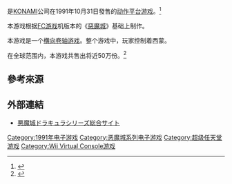 {{Expand language|1=en|time=2022-01-21T19:50:29+00:00}}
{{NoteTA
| G1=Games
}}
{{Infobox VG
| title       = 超级惡魔城IV
| original    = 
| japanese    = 悪魔城ドラキュラ
| english     = Super Castlevania IV
| image       = Super Castlevania IV jp.png
| caption     = 日版遊戲封面
| official    = 
| common      = 惡魔城德古拉
| genre       = [[動作遊戲|動作遊戲]]
| platforms   = [[超級任天堂|超級任天堂]]<br>[[Virtual_Console|Virtual Console]]
| developer   = [[KONAMI|KONAMI]]
| publisher   = KONAMI
| distributor = 
| director    = 上野雅弘
| producer    = 北上一三
| designer    = 
| writer      = 
| programmer  = 
| composer    = 安達昌宣、荘司朗、工藤太郎
| artist      = 
| series      = [[惡魔城系列|惡魔城系列]]
| engine      = 
| modes       = [[單人遊戲|單人遊戲]]
| released    = '''超級任天堂'''{{vgr|JP|October 31, 1991|NA|December 4, 1991|EU|November 23, 1992}}'''Wii Virtual Console'''{{vgr|JP|2006年12月6日}}'''Wii U Virtual Console'''{{vgr|JP|2013年9月11日}}
| onlinegame  = 
| shutdown    = 
}}
{{vgname|超级恶魔城IV|ja=悪魔城ドラキュラ|en=Super Castlevania IV|diff=yes}}是[[KONAMI|KONAMI]]公司在1991年10月31日發售的[[动作游戏|动作]][[平台游戏|平台游戏]]。<ref name="gamefaqs">{{cite web | url = http://www.gamefaqs.com/snes/588726-super-castlevania-iv/data| title = Release information | publisher = [[GameFAQs|GameFAQs]]| date = | accessdate = 2015-10-18}}</ref>

本游戏根据[[FC游戏|FC游戏]]机版本的《[[惡魔城_(遊戲)|惡魔城]]》基础上制作。

本游戏是一个[[横向卷轴游戏|横向卷轴游戏]]。整个游戏中，玩家控制着西蒙。

在全球范围内，本游戏共售出将近50万份。<ref>{{cite web|url=http://www.eurogamer.net/articles/2014-07-20-super-castlevania-4-proved-the-best-dracula-games-dont-have-to-be-scary|title=Super Castlevania 4 proved the best Dracula games don't have to be scary|last=McFerran|first=Damien|date=20 July 2014|work=[[Eurogamer|Eurogamer]]|publisher=Gamer Network|accessdate=21 July 2014}}</ref>

== 參考來源 ==
{{Reflist}}

== 外部連結 ==
*[http://www.konami.jp/gs/game/dracula/ 悪魔城ドラキュラシリーズ総合サイト]{{ja}}

{{恶魔城系列}}

{{DEFAULTSORT:Akumajou Dracula}}
[[Category:1991年电子游戏|Category:1991年电子游戏]]
[[Category:恶魔城系列电子游戏|Category:恶魔城系列电子游戏]]
[[Category:超级任天堂游戏|Category:超级任天堂游戏]]
[[Category:Wii_Virtual_Console游戏|Category:Wii Virtual Console游戏]]

{{platform-videogame-stub}}
{{konami-stub}}